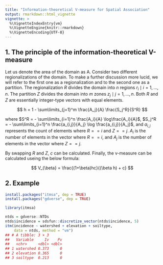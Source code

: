 ---
title: "Information-theoretical V-measure for Spatial Association"
output: rmarkdown::html_vignette
vignette: >
  %\VignetteIndexEntry{vm}
  %\VignetteEngine{knitr::rmarkdown}
  %\VignetteEncoding{UTF-8}
---



## 1. The principle of the information-theoretical V-measure

Let us denote the area of the domain as A. Consider two different regionalizations of the domain. To make a further discussion more lucid, we will refer to the first one as a regionalization and to the second one as a partition. The regionalization $R$ divides the domain into $n$ regions $r_i \mid i = 1,\ldots,n$. The partition $Z$ divides the domain into
$m$ zones $z_j \mid j = 1,\ldots,n$. Both $R$ and $Z$ are essentially integer-type vectors
with equal elements.

$$
h = 1 - \sum\limits_{j=1}^m \frac{A_j}{A} \frac{S_j^R}{S^R}
$$

where $S^R = - \sum\limits_{i=1}^n \frac{A_i}{A} \log\frac{A_i}{A}$, $S_j^R = - \sum\limits_{i=1}^n \frac{a_{i,j}}{A_j} \log \frac{a_{i,j}}{A_j}$, and $a_{i,j}$ represents the count of elements where $R==i$ and $Z==j$. $A_i$ is the number of elements in the vector where $R==i$, and $A_j$ is the number of elements in the vector where $Z==j$.

By swapping $R$ and $Z$, $c$ can be calculated. Finally, the v-measure can be calculated useing the below formula:

$$
V_{\beta} = \frac{(1+\beta)hc}{(\beta h) + c}
$$

## 2. Example

```r
install.packages("itmsa", dep = TRUE)
install.packages("gdverse", dep = TRUE)
```


``` r
library(itmsa)
```


``` r
ntds = gdverse::NTDs
ntds$incidence = sdsfun::discretize_vector(ntds$incidence, 5)
itm(incidence ~ watershed + elevation + soiltype,
    data = ntds, method = "vm")
## # A tibble: 3 × 3
##   Variable     Iv    Pv
##   <chr>     <dbl> <dbl>
## 1 watershed 0.373     0
## 2 elevation 0.365     0
## 3 soiltype  0.213     0
```
